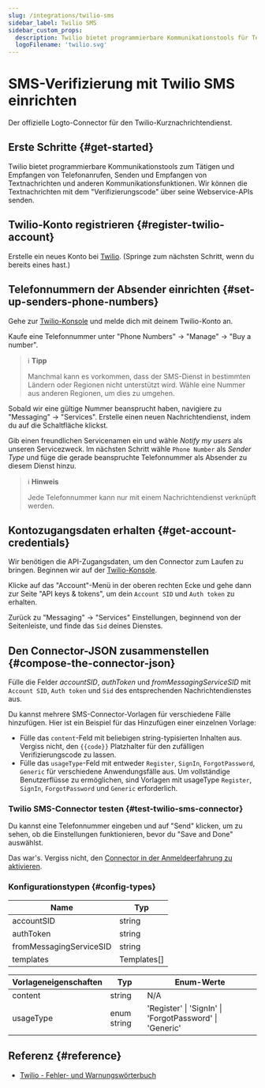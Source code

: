 ```yaml
---
slug: /integrations/twilio-sms
sidebar_label: Twilio SMS
sidebar_custom_props:
  description: Twilio bietet programmierbare Kommunikationstools für Telefonanrufe und Nachrichten.
  logoFilename: 'twilio.svg'
---
```



# SMS-Verifizierung mit Twilio SMS einrichten

Der offizielle Logto-Connector für den Twilio-Kurznachrichtendienst.

<GuideTip />

## Erste Schritte \{#get-started}

Twilio bietet programmierbare Kommunikationstools zum Tätigen und Empfangen von Telefonanrufen, Senden und Empfangen von Textnachrichten und anderen Kommunikationsfunktionen. Wir können die Textnachrichten mit dem "Verifizierungscode" über seine Webservice-APIs senden.

## Twilio-Konto registrieren \{#register-twilio-account}

Erstelle ein neues Konto bei [Twilio](https://www.twilio.com). (Springe zum nächsten Schritt, wenn du bereits eines hast.)

## Telefonnummern der Absender einrichten \{#set-up-senders-phone-numbers}

Gehe zur [Twilio-Konsole](https://console.twilio.com/) und melde dich mit deinem Twilio-Konto an.

Kaufe eine Telefonnummer unter "Phone Numbers" -> "Manage" -> "Buy a number".

> ℹ️ **Tipp**
>
> Manchmal kann es vorkommen, dass der SMS-Dienst in bestimmten Ländern oder Regionen nicht unterstützt wird. Wähle eine Nummer aus anderen Regionen, um dies zu umgehen.

Sobald wir eine gültige Nummer beansprucht haben, navigiere zu "Messaging" -> "Services". Erstelle einen neuen Nachrichtendienst, indem du auf die Schaltfläche klickst.

Gib einen freundlichen Servicenamen ein und wähle _Notify my users_ als unseren Servicezweck.
Im nächsten Schritt wähle `Phone Number` als _Sender Type_ und füge die gerade beanspruchte Telefonnummer als Absender zu diesem Dienst hinzu.

> ℹ️ **Hinweis**
>
> Jede Telefonnummer kann nur mit einem Nachrichtendienst verknüpft werden.

## Kontozugangsdaten erhalten \{#get-account-credentials}

Wir benötigen die API-Zugangsdaten, um den Connector zum Laufen zu bringen. Beginnen wir auf der [Twilio-Konsole](https://console.twilio.com/).

Klicke auf das "Account"-Menü in der oberen rechten Ecke und gehe dann zur Seite "API keys & tokens", um dein `Account SID` und `Auth token` zu erhalten.

Zurück zu "Messaging" -> "Services" Einstellungen, beginnend von der Seitenleiste, und finde das `Sid` deines Dienstes.

## Den Connector-JSON zusammenstellen \{#compose-the-connector-json}

Fülle die Felder _accountSID_, _authToken_ und _fromMessagingServiceSID_ mit `Account SID`, `Auth token` und `Sid` des entsprechenden Nachrichtendienstes aus.

Du kannst mehrere SMS-Connector-Vorlagen für verschiedene Fälle hinzufügen. Hier ist ein Beispiel für das Hinzufügen einer einzelnen Vorlage:

- Fülle das `content`-Feld mit beliebigen string-typisierten Inhalten aus. Vergiss nicht, den `{{code}}` Platzhalter für den zufälligen Verifizierungscode zu lassen.
- Fülle das `usageType`-Feld mit entweder `Register`, `SignIn`, `ForgotPassword`, `Generic` für verschiedene Anwendungsfälle aus. Um vollständige Benutzerflüsse zu ermöglichen, sind Vorlagen mit usageType `Register`, `SignIn`, `ForgotPassword` und `Generic` erforderlich.

### Twilio SMS-Connector testen \{#test-twilio-sms-connector}

Du kannst eine Telefonnummer eingeben und auf "Send" klicken, um zu sehen, ob die Einstellungen funktionieren, bevor du "Save and Done" auswählst.

Das war's. Vergiss nicht, den [Connector in der Anmeldeerfahrung zu aktivieren](/connectors/sms-connectors/#enable-phone-number-sign-up-or-sign-in).

### Konfigurationstypen \{#config-types}

| Name                    | Typ         |
| ----------------------- | ----------- |
| accountSID              | string      |
| authToken               | string      |
| fromMessagingServiceSID | string      |
| templates               | Templates[] |

| Vorlageneigenschaften | Typ         | Enum-Werte                                              |
| --------------------- | ----------- | ------------------------------------------------------- |
| content               | string      | N/A                                                     |
| usageType             | enum string | 'Register' \| 'SignIn' \| 'ForgotPassword' \| 'Generic' |

## Referenz \{#reference}

- [Twilio - Fehler- und Warnungswörterbuch](https://www.twilio.com/docs/api/errors)
